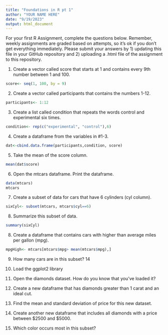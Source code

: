 ```yaml
---
title: "Foundations in R pt 1"
author: "YOUR NAME HERE"
date: "9/19/2023"
output: html_document
---
```

For your first R Assignment, complete the questions below. Remember, weekly assignments are graded based on attempts, so it's ok if you don't get everything immediately. Please submit your answers by 1) updating this file in your GitHub repository and 2) uploading a .html file of the assignment to this repository. 

1. Create a vector called score that starts at 1 and contains every 9th number between 1 and 100. 
```r
score<- seq(1, 100, by = 9)
```
2. Create a vector called participants that contains the numbers 1-12.
```r
participants<- 1:12
```
3. Create a list called condition that repeats the words control and experimental six times. 
```r
condition<- rep(c("experimental", "control"),6)
```
4. Create a dataframe from the variables in #1-3. 
```r
dat<-cbind.data.frame(participants,condition, score)
```
5. Take the mean of the score column.
```r
mean(dat$score)
```
6. Open the mtcars dataframe. Print the dataframe.  
```r
data(mtcars)
mtcars
```
7. Create a subset of data for cars that have 6 cylinders (cyl column).
```r
sixCyl<- subset(mtcars, mtcars$cyl==6)
```
8. Summarize this subset of data. 
```r
summary(sixCyl)
```
8. Create a dataframe that contains cars with higher than average miles per gallon (mpg). 
```r
mpgHigh<- mtcars[mtcars$mpg> mean(mtcars$mpg),]
```
9. How many cars are in this subset? 
14 

10. Load the ggplot2 library
11. Open the diamonds dataset. How do you know that you've loaded it?
12. Create a new dataframe that has diamonds greater than 1 carat and an ideal cut. 
13. Find the mean and standard deviation of price for this new dataset. 
14. Create another new dataframe that includes all diamonds with a price between $2500 and $5000. 
15. Which color occurs most in this subset? 
